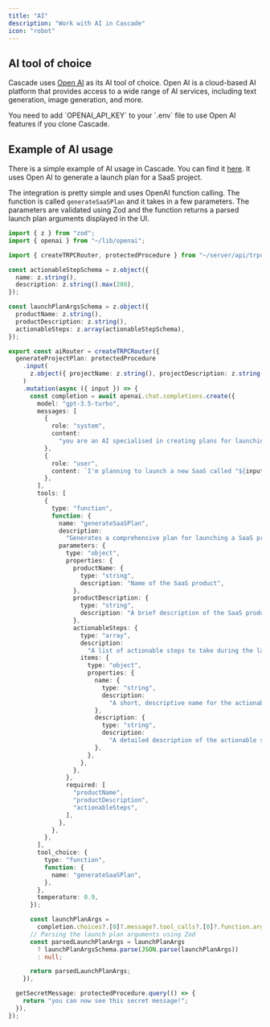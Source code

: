 ```yaml
---
title: "AI"
description: "Work with AI in Cascade"
icon: "robot"
---
```


## AI tool of choice

Cascade uses [Open AI](https://openai.com/) as its AI tool of choice. Open AI is a cloud-based AI platform that provides access to a wide range of AI services, including text generation, image generation, and more.

<Tip>
  You need to add `OPENAI_API_KEY` to your `.env` file to use Open AI features
  if you clone Cascade.
</Tip>

## Example of AI usage

There is a simple example of AI usage in Cascade. You can find it [here](https://cascade.stackonfire.com/app/examples). It uses Open AI to generate a launch plan for a SaaS project.

The integration is pretty simple and uses OpenAI function calling. The function is called `generateSaaSPlan` and it takes in a few parameters. The parameters are validated using Zod and the function returns a parsed launch plan arguments displayed in the UI.

```ts
import { z } from "zod";
import { openai } from "~/lib/openai";

import { createTRPCRouter, protectedProcedure } from "~/server/api/trpc";

const actionableStepSchema = z.object({
  name: z.string(),
  description: z.string().max(200),
});

const launchPlanArgsSchema = z.object({
  productName: z.string(),
  productDescription: z.string(),
  actionableSteps: z.array(actionableStepSchema),
});

export const aiRouter = createTRPCRouter({
  generateProjectPlan: protectedProcedure
    .input(
      z.object({ projectName: z.string(), projectDescription: z.string() }),
    )
    .mutation(async ({ input }) => {
      const completion = await openai.chat.completions.create({
        model: "gpt-3.5-turbo",
        messages: [
          {
            role: "system",
            content:
              "you are an AI specialised in creating plans for launching SaaS projects. Generate a comprehensive plan detailing the steps necessary for a successful launch, including market analysis, target audience identification, marketing strategies, and development roadmap.",
          },
          {
            role: "user",
            content: `I'm planning to launch a new SaaS called "${input.projectName}". It's described as "${input.projectDescription}". Based on this, could you help me formulate a detailed launch plan?`,
          },
        ],
        tools: [
          {
            type: "function",
            function: {
              name: "generateSaaSPlan",
              description:
                "Generates a comprehensive plan for launching a SaaS project",
              parameters: {
                type: "object",
                properties: {
                  productName: {
                    type: "string",
                    description: "Name of the SaaS product",
                  },
                  productDescription: {
                    type: "string",
                    description: "A brief description of the SaaS product",
                  },
                  actionableSteps: {
                    type: "array",
                    description:
                      "A list of actionable steps to take during the launch process",
                    items: {
                      type: "object",
                      properties: {
                        name: {
                          type: "string",
                          description:
                            "A short, descriptive name for the actionable step",
                        },
                        description: {
                          type: "string",
                          description:
                            "A detailed description of the actionable step. Maximum length is 200 characters. Make it relatable to the target audience and concrete.",
                        },
                      },
                    },
                  },
                },
                required: [
                  "productName",
                  "productDescription",
                  "actionableSteps",
                ],
              },
            },
          },
        ],
        tool_choice: {
          type: "function",
          function: {
            name: "generateSaaSPlan",
          },
        },
        temperature: 0.9,
      });

      const launchPlanArgs =
        completion.choices?.[0]?.message?.tool_calls?.[0]?.function.arguments;
      // Parsing the launch plan arguments using Zod
      const parsedLaunchPlanArgs = launchPlanArgs
        ? launchPlanArgsSchema.parse(JSON.parse(launchPlanArgs))
        : null;

      return parsedLaunchPlanArgs;
    }),

  getSecretMessage: protectedProcedure.query(() => {
    return "you can now see this secret message!";
  }),
});
```
